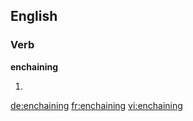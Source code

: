 ==English==

===Verb===
'''enchaining'''

# {{present participle of|[[enchain]]}}

[[de:enchaining]]
[[fr:enchaining]]
[[vi:enchaining]]
